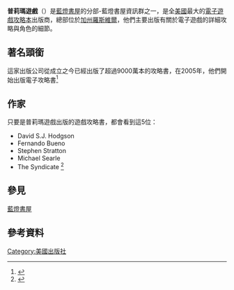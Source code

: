 {{Infobox_Company 
|company_name     = 普莉瑪遊戲
|company_name_en= Prima Games
|foundation       = 1990s
| founder          = 
| company_logo     = [[File:Prima_logo.jpg|150px]]
| company_type     = [[藍燈書屋|藍燈書屋]]的分部
| location         = {{USA}}[[加州|加州]][[羅斯維爾_(加利福尼亞州)|羅斯維爾]]
| key_people       = 
| num_employees    = 
| industry         = [[遊戲|遊戲]]攻略書
| products         = [[图书|图书]]
| revenue          = 
| homepage         = http://www.primagames.com/
}}
'''普莉瑪遊戲'''​（{{lang-en|Prima Games}}）是[[藍燈書屋|藍燈書屋]]的分部-藍燈書屋資訊群之一，是全[[美國|美國]]最大的[[電子遊戲|電子遊戲]][[攻略本|攻略本]]出版商，總部位於[[加州|加州]][[羅斯維爾_(加利福尼亞州)|羅斯維爾]]，他們主要出版有關於電子遊戲的詳細攻略與角色的細節。

==著名頭銜==
這家出版公司從成立之今已經出版了超過9000萬本的攻略書，在2005年，他們開始出版電子攻略書<ref>{{cite web | url=http://corp.ign.com/articles/582/582266p1.html | publisher=[[IGN|IGN]] | title=IGN's Direct2Drive to Offer Downloadable Prima Guides | accessdate=2007-02-24 | deadurl=yes | archiveurl=https://web.archive.org/web/20070203211536/http://corp.ign.com/articles/582/582266p1.html | archivedate=2007-02-03 }}</ref>
==作家==
只要是普莉瑪遊戲出版的遊戲攻略書，都會看到這5位：
*David S.J. Hodgson
*Fernando Bueno
*Stephen Stratton
*Michael Searle
*The Syndicate <ref name="aboutsynd">{{cite web | url=http://www.LLTS.org | title=About The Syndicate | publisher=The Syndicate | accessdate=2009-09-11 | archive-date=2021-03-14 | archive-url=https://web.archive.org/web/20210314150915/http://www.llts.org/ | dead-url=no }}</ref>
==參見==
[[藍燈書屋|藍燈書屋]]
==參考資料==
{{reflist}}

[[Category:美國出版社|Category:美國出版社]]